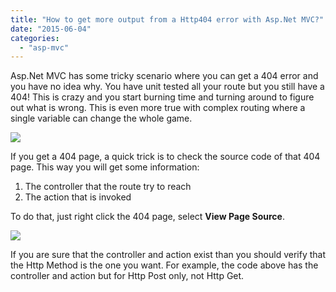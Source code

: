 ```yaml
---
title: "How to get more output from a Http404 error with Asp.Net MVC?"
date: "2015-06-04"
categories: 
  - "asp-mvc"
---
```


Asp.Net MVC has some tricky scenario where you can get a 404 error and you have no idea why. You have unit tested all your route but you still have a 404! This is crazy and you start burning time and turning around to figure out what is wrong. This is even more true with complex routing where a single variable can change the whole game.

![](images/Http404ErrorDetail-400x92.png)

If you get a 404 page, a quick trick is to check the source code of that 404 page. This way you will get some information:

1. The controller that the route try to reach
2. The action that is invoked

To do that, just right click the 404 page, select **View Page Source**. 

![](images/http404ViewSource-400x227.png)

If you are sure that the controller and action exist than you should verify that the Http Method is the one you want. For example, the code above has the controller and action but for Http Post only, not Http Get.
